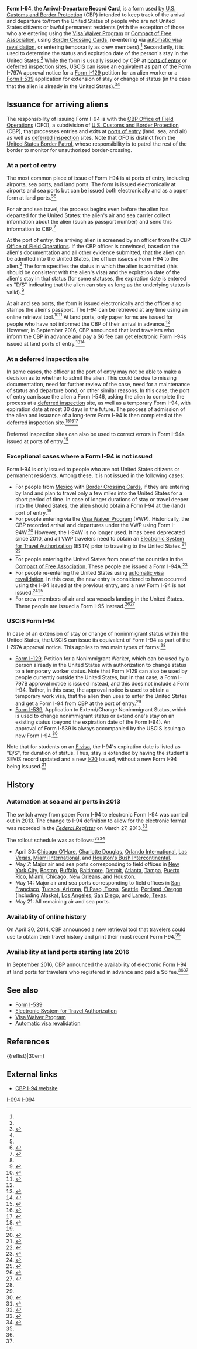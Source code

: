 {{stack|
[[File:I-94 form front.jpg|thumb|I-94, front]]
[[File:I-94 form back.jpg|thumI-94, back]]
}}

'''Form I-94''', the '''Arrival-Departure Record Card''', is a form used by [[U.S. Customs and Border Protection]] (CBP) intended to keep track of the arrival and departure to/from the United States of people who are not United States citizens or lawful permanent residents (with the exception of those who are entering using the [[Visa Waiver Program]] or [[Compact of Free Association]], using [[Border Crossing Card]]s, re-entering via [[automatic visa revalidation]], or entering temporarily as crew members).<ref name=air-and-sea-arrivals/> Secondarily, it is used to determine the status and expiration date of the person's stay in the United States.<ref name=immihelp/> While the form is usually issued by CBP at [[port of entry|ports of entry]] or [[deferred inspection]] sites, USCIS can issue an equivalent as part of the Form I-797A approval notice for a [[Form I-129]] petition for an alien worker or a [[Form I-539]] application for extension of stay or change of status (in the case that the alien is already in the United States).<ref name=i797a-approval>{{cite web|url = http://www.h1bwiki.com/i-797a-i797b-i797c/|title = H-1B: Form I-797 Types – A, B and C|publisher = H1B Wiki|date = August 21, 2012|accessdate = July 8, 2016}}</ref><ref name=i-539-facts/>

== Issuance for arriving aliens ==

The responsibility of issuing Form I-94 is with the [[CBP Office of Field Operations]] (OFO), a subdivision of [[U.S. Customs and Border Protection]] (CBP), that processes entries and exits at [[port of entry|ports of entry]] (land, sea, and air) as well as [[deferred inspection]] sites. Note that OFO is distinct from the [[United States Border Patrol]], whose responsibility is to patrol the rest of the border to monitor for unauthorized border-crossing.

=== At a port of entry ===

The most common place of issue of Form I-94 is at ports of entry, including airports, sea ports, and land ports. The form is issued electronically at airports and sea ports but can be issued both electronically and as a paper form at land ports.<ref name=air-and-sea-arrivals/><ref name=nolo-bcc>{{cite web|url = How to Obtain and Use a Border Crossing Card. A border crossing card can be handy, if you realize that it is not like a green card, and allows only short visits to the U.S. with no employment privileges.|publisher = [[NOLO]]|last = Schulz|first = Karen|accessdate = December 29, 2016}}</ref>

For air and sea travel, the process begins even before the alien has departed for the United States: the alien's air and sea carrier collect information about the alien (such as passport number) and send this information to CBP.<ref name=air-and-sea-arrivals>{{cite web|url = https://www.cbp.gov/travel/international-visitors/i-94-instructions/i94-rollout|title = Arrival/Departure Record Process Changes for Foreign Visitors Arriving via Air or Sea|date = December 20, 2013|accessdate = December 29, 2016|publisher = [[U.S. Customs and Border Protection]]}}</ref> 

At the port of entry, the arriving alien is screened by an officer from the CBP [[Office of Field Operations]]. If the CBP officer is convinced, based on the alien's documentation and all other evidence submitted, that the alien can be admitted into the United States, the officer issues a Form I-94 to the alien.<ref name=air-and-sea-arrivals/> The form specifies the status in which the alien is admitted (this should be consistent with the alien's visa) and the expiration date of the alien's stay in that status (for some statuses, the expiration date is entered as "D/S" indicating that the alien can stay as long as the underlying status is valid).<ref name=immihelp>{{cite web|url = http://www.immihelp.com/visas/visa-stamp-arrival-departure-record.html|title = Difference between visa stamp and arrival departure record|publisher = ImmiHelp|accessdate = December 29, 2016}}</ref> 

At air and sea ports, the form is issued electronically and the officer also stamps the alien's passport. The I-94 can be retrieved at any time using an online retrieval tool.<ref name=history-now-available>{{cite web|url = https://www.cbp.gov/newsroom/spotlights/arrivaldeparture-history-now-available-i-94-webpage|title = Arrival/Departure History Now Available on I-94 Webpage|date = April 30, 2014|accessdate = December 29, 2016|publisher = [[U.S. Customs and Border Protection]]}}</ref><ref>{{cite web|url = https://i94.cbp.dhs.gov/I94/#/recent-search|title = Get Most Recent I-94|publisher = [[U.S Customs and Border Protection]]|accessdate = December 29, 2016}}</ref> At land ports, only paper forms are issued for people who have not informed the CBP of their arrival in advance.<ref name=nolo-bcc/> However, in September 2016, CBP announced that land travelers who inform the CBP in advance and pay a $6 fee can get electronic Form I-94s issued at land ports of entry.<ref name=lexology-land>{{cite web|url = http://www.lexology.com/library/detail.aspx?g=ab84d9ff-c8fd-4d34-887d-8ab5329d077d|title = Online I-94 Application Now Available for Travelers at Land Ports of Entry|last = Hermansky|first = Jennifer|date = October 12, 2016|accessdate = December 29, 2016|publisher = Lexology}}</ref><ref name=ifallsjournal-land>{{cite web|url = http://www.ifallsjournal.com/news/public_safety/cbp-makes-online-i--application-payment-available-to-travelers/article_ab2d7ebd-af33-5dc9-be98-3f0460dad5f4.html|title = CBP makes online I-94 application, payment available to travelers|date = September 30, 2016|accessdate = December 29, 2016}}</ref>

=== At a deferred inspection site ===

In some cases, the officer at the port of entry may not be able to make a decision as to whether to admit the alien. This could be due to missing documentation, need for further review of the case, need for a maintenance of status and departure bond, or other similar reasons. In this case, the port of entry can issue the alien a Form I-546, asking the alien to complete the process at a [[deferred inspection]] site, as well as a temporary Form I-94, with expiration date at most 30 days in the future. The process of admission of the alien and issuance of a long-term Form I-94 is then completed at the deferred inspection site.<ref name=ifm>{{cite web|url = http://foiarr.cbp.gov/streamingWord.asp?j=237|title = Inspector's Field Manual, Chapter 17. Inadmissible Aliens|accessdate = February 16, 2016}}</ref><ref name=nolo>{{cite web|url = http://www.nolo.com/legal-encyclopedia/returning-green-card-holders-how-handle-deferred-inspection-appointment.html|title = Returning Green Card Holders: How to Handle a Deferred Inspection Appointment. If your green card doesn't work to get you back into the U.S. after foreign travel, you may need to attend a Deferred Inspection appointment.|last = Jackson|first = Sara|publisher = [[NOLO]]|accessdate = February 18, 2016}}</ref><ref name=cbp>{{cite web|url = http://www.cbp.gov/contact/deferred-inspection/overview-deferred-inspection|title = Deferred Inspection|publisher = [[U.S. Customs and Border Protection]]|accessdate = February 18, 2016}}</ref>

Deferred inspection sites can also be used to correct errors in Form I-94s issued at ports of entry.<ref name=nafsa-di>{{Cite web|url = http://www.nafsa.org/uploadedFiles/Chez_NAFSA/Find_Resources/Supporting_International_Students_And_Scholars/Committee_Updates/ISSRP/cbp_cal_51214.pdf|title = Questions and Discussion Topics. U.S. Customs and Border Protection -- NAFSA Liaison Call|date = May 21, 2014|accessdate = February 18, 2016}}</ref>

=== Exceptional cases where a Form I-94 is not issued ===

Form I-94 is only issued to people who are not United States citizens or permanent residents. Among these, it is not issued in the following cases:

* For people from [[Mexico]] with [[Border Crossing Card]]s, if they are entering by land and plan to travel only a few miles into the United States for a short period of time. In case of longer durations of stay or travel deeper into the United States, the alien should obtain a Form I-94 at the (land) port of entry.<ref name=nolo-bcc/>
* For people entering via the [[Visa Waiver Program]] (VWP). Historically, the CBP recorded arrival and departures under the VWP using Form I-94W.<ref>{{cite web|url = https://www.cbp.gov/document/forms/form-i-94w-visa-waiver-arrivaldeparture-record|title = Form I-94W - Visa Waiver Arrival/Departure Record|date = January 13, 2014|accessdate = December 29, 2016|publisher = [[U.S. Customs and Border Protection]]}}</ref> However, the I-94W is no longer used. It has been deprecated since 2010, and all VWP travelers need to obtain an [[Electronic System for Travel Authorization]] (ESTA) prior to traveling to the United States.<ref name="esta">{{cite press release|url=http://www.dhs.gov/xnews/releases/pr_1231771555521.shtm|title=DHS Reminds Visa Waiver Program Travelers of ESTA Requirements Effective Today|publisher=[[Department of Homeland Security]]|date=2009-01-12|accessdate=2010-09-27}}</ref> <ref name="dropped">{{cite web|url=http://www.cbp.gov/xp/cgov/travel/id_visa/i-94_instructions/automated_processing.xml|title=Automated Processing for VWP Applicants}}</ref>
* For people entering the United States from one of the countries in the [[Compact of Free Association]]. These people are issued a Form I-94A.<ref>{{Cite web|url = https://www.avvo.com/legal-answers/what-is-the-difference-between-i-94-and-i-94a--484916.html|title = What is the difference between I-94 and I-94A?|publisher = [[Avvo]]|accessdate = December 29, 2016}}</ref>
* For people re-entering the United States using [[automatic visa revalidation]]. In this case, the new entry is considered to have occurred using the I-94 issued at the previous entry, and a new Form I-94 is not issued.<ref name=state-avr>{{cite web|url=https://travel.state.gov/content/visas/english/general/automatic-revalidation.html|title = Automatic Revalidation|publisher = [[United States Department of State]], [[Bureau of Consular Affairs]]|accessdate = April 4, 2015}}</ref><ref name=cbp-avr>{{cite web|url=https://help.cbp.gov/app/answers/detail/a_id/1218/~/automatic-revalidation-for-certain-temporary-visitors|title = Automatic revalidation for certain temporary visitors|accessdate = April 4, 2015|publisher = United States [[U.S. Customs and Border Protection|Customs and Border Protection]]}}</ref>
* For crew members of air and sea vessels landing in the United States. These people are issued a Form I-95 instead.<ref>{{cite web|url = https://help.cbp.gov/app/answers/detail/a_id/1665/~/i-95-period-of-validity|title = I-95 Period of Validity|publisher = [[U.S. Customs and Border Protection]]|accessdate = December 29, 2016}}</ref><ref>{{cite web|url = https://www.cbp.gov/document/forms/form-i-95-crewmans-landing-permit|title = Form I-95 - Crewman's Landing Permit|date = January 13, 2014|accessdate = December 29, 2016}}</ref>

=== USCIS Form I-94 ===

In case of an extension of stay or change of nonimmigrant status within the United States, the USCIS can issue its equivalent of Form I-94 as part of the I-797A approval notice. This applies to two main types of forms:<ref name=i797a-approval/>

* [[Form I-129]], Petition for a Nonimmigrant Worker, which can be used by a person already in the United States with authorization to change status to a temporary worker status. Note that Form I-129 can also be used by people currently outside the United States, but in that case, a Form I-797B approval notice is issued instead, and this does not include a Form I-94. Rather, in this case, the approval notice is used to obtain a temporary work visa, that the alien then uses to enter the United States and get a Form I-94 from CBP at the port of entry.<ref name=i797a-approval/>
* [[Form I-539]], Application to Extend/Change Nonimmigrant Status, which is used to change nonimmigrant status or extend one's stay on an existing status (beyond the expiration date of the Form I-94). An approval of Form I-539 is always accompanied by the USCIS issuing a new Form I-94.<ref name=i-539-facts>{{cite web|url=https://immigrationlawnj.com/10-mind-boggling-facts-non-immigrant-visa-denials/|title=Non Immigrant Visa Denials: 10 Mind Boggling Facts!|publisher=Harlan York|accessdate=2015-08-05}}</ref>

Note that for students on an [[F visa]], the I-94's expiration date is listed as "D/S", for duration of status. Thus, stay is extended by having the student's SEVIS record updated and a new [[I-20 (form)|I-20]] issued, without a new Form I-94 being issused.<ref name=uscis-guidance-2>{{cite web|url = http://www.uscis.gov/sites/default/files/USCIS/Resources/C2en.pdf|title = I am a nonimmigrant. How do I change to another nonimmigrant status?|publisher = [[United States Citizenship and Immigration Services]]|accessdate = February 1, 2016}}</ref>

== History ==

=== Automation at sea and air ports in 2013 ===

The switch away from paper Form I-94 to electronic Form I-94 was carried out in 2013. The change to I-94 definition to allow for the electronic format was recorded in the ''[[Federal Register]]'' on March 27, 2013.<ref>{{cite web|url = https://www.federalregister.gov/documents/2013/03/27/2013-06974/definition-of-form-i-94-to-include-electronic-format|title = Definition of Form I-94 To Include Electronic Format|date = March 27, 2013|accessdate = December 29, 2016|publisher = ''[[Federal Register]]''}}</ref>

The rollout schedule was as follows:<ref name=nafsa-rollout>{{cite web|title = Updates On DHS Plans To Automate Form I-94 Process|url = https://www.nafsa.org/Resource_Library_Assets/Regulatory_Information/Updates_On_Electronic_Form_I-94_Process/#rollout|date = August 12, 2013|accessdate = December 29, 2016}}</ref><ref>{{cite web|url = https://internationalaffairs.uchicago.edu/news/end-paper-i-94-new-i-94-automation-guidelines|title = End of Paper I-94 / New I-94 Automation Guidelines|date = April 30, 2013|accessdate = December 29, 2016|publisher = [[University of Chicago]]}}</ref>

* April 30: [[O'Hare International Airport|Chicago O'Hare]], [[Charlotte Douglas International Airport|Charlotte Douglas]], [[Orlando International Airport|Orlando International]], [[Las Vegas International Airport|Las Vegas]], [[Miami International Airport|Miami International]], and [[George Bush Intercontinental Airport|Houston's Bush Intercontinental]].
* May 7: Major air and sea ports corresponding to field offices in [[New York City]], [[Boston]], [[Buffalo, New York|Buffalo]], [[Baltimore]], [[Detroit]], [[Atlanta]], [[Tampa]], [[Puerto Rico]], [[Miami]], [[Chicago]], [[New Orleans]], and [[Houston]].
* May 14: Major air and sea ports corresponding to field offices in [[San Francisco]], [[Tucson, Arizona]], [[El Paso, Texas]], [[Seattle]], [[Portland, Oregon]] (including Alaska), [[Los Angeles]], [[San Diego]], and [[Laredo, Texas]].
* May 21: All remaining air and sea ports.

=== Availablity of online history ===

On April 30, 2014, CBP announced a new retrieval tool that travelers could use to obtain their travel history and print their most recent Form I-94.<ref name=history-now-available/>

=== Availability at land ports starting late 2016 ===

In September 2016, CBP announced the availability of electronic Form I-94 at land ports for travelers who registered in advance and paid a $6 fee.<ref name=lexology-land/><ref name=ifallsjournal-land/>

==See also==

*[[Form I-539]]
*[[Electronic System for Travel Authorization]]
*[[Visa Waiver Program]]
*[[Automatic visa revalidation]]

==References==

{{reflist}|30em}

==External links==

* [https://i94.cbp.dhs.gov/ CBP I-94 website]

[[Category:United States government forms|I-094]]
[[Category:United States Department of Homeland Security|I-094]]
